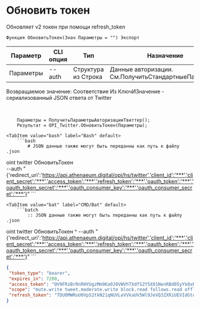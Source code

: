 ﻿---
sidebar_position: 3
---


# Обновить токен
 Обновляет v2 токен при помощи refresh_token



`Функция ОбновитьТокен(Знач Параметры = "") Экспорт`

  | Параметр | CLI опция | Тип | Назначение |
  |-|-|-|-|
  | Параметры | --auth | Структура из Строка | Данные авторизации. См.ПолучитьСтандартныеПараметры |

  
  Возвращаемое значение:   Соответствие Из КлючИЗначение - сериализованный JSON ответа от Twitter

<br/>




```bsl title="Пример кода"
    Параметры = ПолучитьПараметрыАвторизацииТвиттер();
    Результат = OPI_Twitter.ОбновитьТокен(Параметры);
```
    

 <Tabs>
  
    <TabItem value="bash" label="Bash" default>
        ```bash
            # JSON данные также могут быть переданны как путь к файлу .json

oint twitter ОбновитьТокен \
              --auth "{'redirect_uri':'https://api.athenaeum.digital/opi/hs/twitter','client_id':'***','client_secret':'***','access_token':'***','refresh_token':'***','oauth_token':'***','oauth_token_secret':'***','oauth_consumer_key':'***','oauth_consumer_secret':'***'}"
        ```
    </TabItem>
  
    <TabItem value="bat" label="CMD/Bat" default>
        ```batch
            :: JSON данные также могут быть переданны как путь к файлу .json

oint twitter ОбновитьТокен ^
              --auth "{'redirect_uri':'https://api.athenaeum.digital/opi/hs/twitter','client_id':'***','client_secret':'***','access_token':'***','refresh_token':'***','oauth_token':'***','oauth_token_secret':'***','oauth_consumer_key':'***','oauth_consumer_secret':'***'}"
        ```
    </TabItem>
</Tabs>


```json title="Результат"
{
 "token_type": "bearer",
 "expires_in": 7200,
 "access_token": "OV9FRzBrRnRHYUgzMm9Ka0J0VWVhTXdfS2Y5X01NenRBd05yYk0xRGo4TUdNOjE3Mjg0MDc4NTI0ODU6MToxOmF0OjE",
 "scope": "mute.write tweet.moderate.write block.read follows.read offline.access list.write bookmark.read list.read tweet.write space.read block.write like.write like.read users.read tweet.read bookmark.write mute.read follows.write",
 "refresh_token": "TDU0MWRoU0VpS2tkN21qNUVLeVVkaUV5Wl9JeVQ3ZXRiUEVIdGtoQUlGWHhNOjE3Mjg0MDc4NTI0ODU6MToxOnJ0OjE"
}
```
